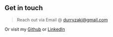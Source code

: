 ## Get in touch

> Reach out via Email @ durryzaki@gmail.com

Or visit my [Github](https://github.com/zedurry) or [LinkedIn](https://www.linkedin.com/in/zaki-durry/)
